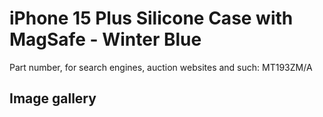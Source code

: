 
# iPhone 15 Plus Silicone Case with MagSafe - Winter Blue

Part number, for search engines, auction websites and such: MT193ZM/A

## Image gallery

<div style={{ width: "768px" }}>
  <GalleryComponent
    images={[
      {
        original: "/everysource/MT193.webp",
        thumbnail: "/everypreview/MT193.webp",
      },
      {
        original: "/everysource/MT193_AV1.webp",
        thumbnail: "/everypreview/MT193_AV1.webp",
      },
      {
        original: "/everysource/MT193_AV2.webp",
        thumbnail: "/everypreview/MT193_AV2.webp",
      },
      {
        original: "/everysource/MT193_AV3.webp",
        thumbnail: "/everypreview/MT193_AV3.webp",
      },
      {
        original: "/everysource/MT193_AV4.webp",
        thumbnail: "/everypreview/MT193_AV4.webp",
      }
    ]}
  />
</div>